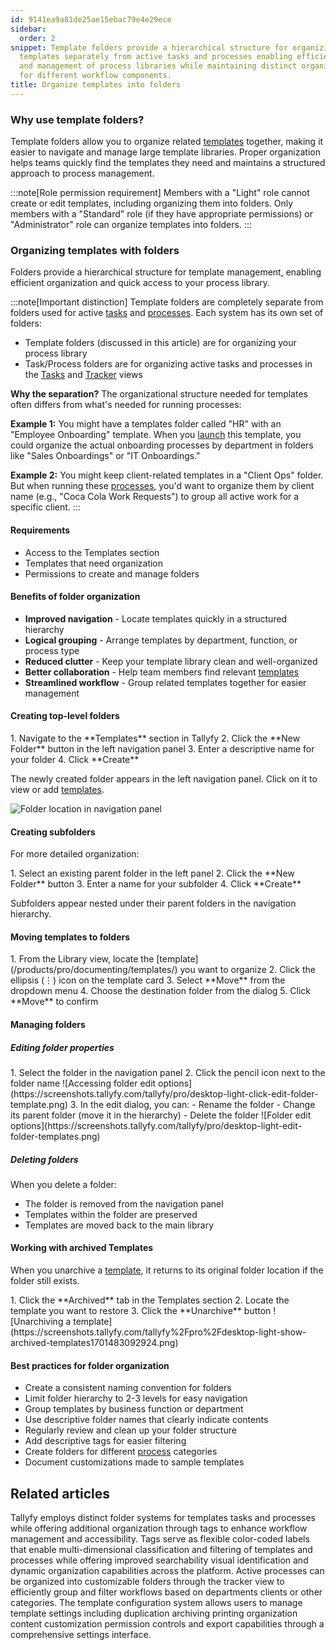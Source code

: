 ```yaml
---
id: 9141ea9a81de25ae15ebac79e4e29ece
sidebar:
  order: 2
snippet: Template folders provide a hierarchical structure for organizing related
  templates separately from active tasks and processes enabling efficient navigation
  and management of process libraries while maintaining distinct organizational systems
  for different workflow components.
title: Organize templates into folders
---
```



### Why use template folders?

Template folders allow you to organize related [templates](/products/pro/documenting/templates/) together, making it easier to navigate and manage large template libraries. Proper organization helps teams quickly find the templates they need and maintains a structured approach to process management.

:::note[Role permission requirement]
Members with a "Light" role cannot create or edit templates, including organizing them into folders. Only members with a "Standard" role (if they have appropriate permissions) or "Administrator" role can organize templates into folders.
:::

### Organizing templates with folders

Folders provide a hierarchical structure for template management, enabling efficient organization and quick access to your process library.

:::note[Important distinction]
Template folders are completely separate from folders used for active [tasks](/products/pro/tracking-and-tasks/tasks/) and [processes](/products/pro/tracking-and-tasks/processes/). Each system has its own set of folders:
- Template folders (discussed in this article) are for organizing your process library
- Task/Process folders are for organizing active tasks and processes in the [Tasks](/products/pro/tracking-and-tasks/tasks-view/) and [Tracker](/products/pro/tracking-and-tasks/tracker-view/) views

**Why the separation?** The organizational structure needed for templates often differs from what's needed for running processes:

**Example 1:** You might have a templates folder called "HR" with an "Employee Onboarding" template. When you [launch](/products/pro/launching/) this template, you could organize the actual onboarding processes by department in folders like "Sales Onboardings" or "IT Onboardings."

**Example 2:** You might keep client-related templates in a "Client Ops" folder. But when running these [processes](/products/pro/tracking-and-tasks/processes/), you'd want to organize them by client name (e.g., "Coca Cola Work Requests") to group all active work for a specific client.
:::

#### Requirements
- Access to the Templates section
- Templates that need organization
- Permissions to create and manage folders

#### Benefits of folder organization
- **Improved navigation** - Locate templates quickly in a structured hierarchy
- **Logical grouping** - Arrange templates by department, function, or process type
- **Reduced clutter** - Keep your template library clean and well-organized
- **Better collaboration** - Help team members find relevant [templates](/products/pro/documenting/templates/)
- **Streamlined workflow** - Group related templates together for easier management

#### Creating top-level folders

<Steps>
1. Navigate to the **Templates** section in Tallyfy
2. Click the **New Folder** button in the left navigation panel
3. Enter a descriptive name for your folder
4. Click **Create**
</Steps>

The newly created folder appears in the left navigation panel. Click on it to view or add [templates](/products/pro/documenting/templates/).

![Folder location in navigation panel](https://screenshots.tallyfy.com/tallyfy/pro/desktop-light-point-folders-templates.png)

#### Creating subfolders

For more detailed organization:

<Steps>
1. Select an existing parent folder in the left panel
2. Click the **New Folder** button
3. Enter a name for your subfolder
4. Click **Create**
</Steps>

Subfolders appear nested under their parent folders in the navigation hierarchy.

#### Moving templates to folders

<Steps>
1. From the Library view, locate the [template](/products/pro/documenting/templates/) you want to organize
2. Click the ellipsis (⋮) icon on the template card
3. Select **Move** from the dropdown menu
4. Choose the destination folder from the dialog
5. Click **Move** to confirm
</Steps>

#### Managing folders

##### Editing folder properties
<Steps>
1. Select the folder in the navigation panel
2. Click the pencil icon next to the folder name
   ![Accessing folder edit options](https://screenshots.tallyfy.com/tallyfy/pro/desktop-light-click-edit-folder-template.png)
3. In the edit dialog, you can:
   - Rename the folder
   - Change its parent folder (move it in the hierarchy)
   - Delete the folder
   ![Folder edit options](https://screenshots.tallyfy.com/tallyfy/pro/desktop-light-edit-folder-templates.png)
</Steps>

##### Deleting folders
When you delete a folder:
- The folder is removed from the navigation panel
- Templates within the folder are preserved
- Templates are moved back to the main library

#### Working with archived Templates

When you unarchive a [template](/products/pro/documenting/templates/), it returns to its original folder location if the folder still exists.

<Steps>
1. Click the **Archived** tab in the Templates section 
2. Locate the template you want to restore
3. Click the **Unarchive** button
   ![Unarchiving a template](https://screenshots.tallyfy.com/tallyfy%2Fpro%2Fdesktop-light-show-archived-templates1701483092924.png)
</Steps>

#### Best practices for folder organization
- Create a consistent naming convention for folders
- Limit folder hierarchy to 2-3 levels for easy navigation
- Group templates by business function or department
- Use descriptive folder names that clearly indicate contents
- Regularly review and clean up your folder structure
- Add descriptive tags for easier filtering
- Create folders for different [process](/products/pro/tracking-and-tasks/processes/) categories
- Document customizations made to sample templates


## Related articles
<CardGrid>
<LinkTitleCard header="<b>Tasks View > Organize tasks and processes into folders</b>" href="/products/pro/tracking-and-tasks/tasks-view/how-can-i-add-tasks-to-folders-in-tallyfy/" > Tallyfy employs distinct folder systems for templates tasks and processes while offering additional organization through tags to enhance workflow management and accessibility. </LinkTitleCard>
<LinkTitleCard header="<b>Templates > Tags</b>" href="/products/pro/documenting/templates/how-to-manage-templates-and-processes-with-tags/" > Tags serve as flexible color-coded labels that enable multi-dimensional classification and filtering of templates and processes while offering improved searchability visual identification and dynamic organization capabilities across the platform. </LinkTitleCard>
<LinkTitleCard header="<b>Organize Processes > Organize processes into folders</b>" href="/products/pro/tracking-and-tasks/tracker-view/organize-processes/how-can-i-add-tasks-to-folders-in-tallyfy/" > Active processes can be organized into customizable folders through the tracker view to efficiently group and filter workflows based on departments clients or other categories. </LinkTitleCard>
<LinkTitleCard header="<b>Templates > Configure your template</b>" href="/products/pro/documenting/templates/config/" > The template configuration system allows users to manage template settings including duplication archiving printing organization content customization permission controls and export capabilities through a comprehensive settings interface. </LinkTitleCard>
</CardGrid>